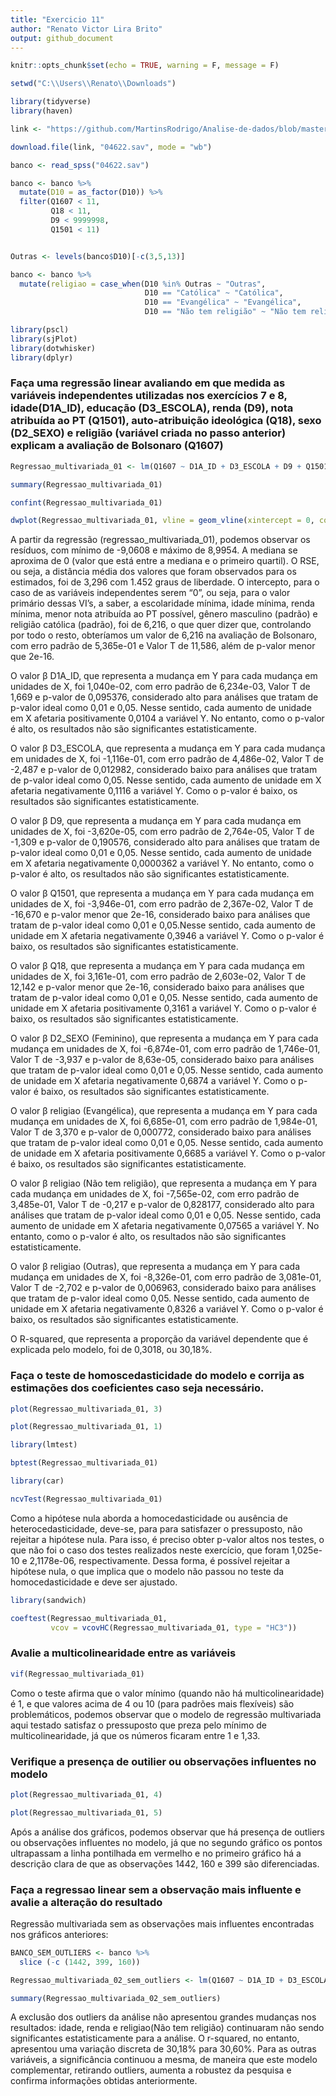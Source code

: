 ---
title: "Exercicio 11"
author: "Renato Victor Lira Brito"
output: github_document
---

```{r setup, include=FALSE}
knitr::opts_chunk$set(echo = TRUE, warning = F, message = F)
```

```{r}
setwd("C:\\Users\\Renato\\Downloads")
```

```{r}
library(tidyverse)
library(haven)

link <- "https://github.com/MartinsRodrigo/Analise-de-dados/blob/master/04622.sav?raw=true"

download.file(link, "04622.sav", mode = "wb")

banco <- read_spss("04622.sav") 

banco <- banco %>%
  mutate(D10 = as_factor(D10)) %>%
  filter(Q1607 < 11, 
         Q18 < 11,
         D9 < 9999998,
         Q1501 < 11)


Outras <- levels(banco$D10)[-c(3,5,13)]

banco <- banco %>%
  mutate(religiao = case_when(D10 %in% Outras ~ "Outras",
                              D10 == "Católica" ~ "Católica",
                              D10 == "Evangélica" ~ "Evangélica",
                              D10 == "Não tem religião" ~ "Não tem religião"))
```
```{r}
library(pscl)
library(sjPlot)
library(dotwhisker)
library(dplyr)
```

### Faça uma regressão linear avaliando em que medida as variáveis independentes utilizadas nos exercícios 7 e 8, idade(D1A_ID), educação (D3_ESCOLA), renda (D9), nota atribuída ao PT (Q1501), auto-atribuição ideológica (Q18), sexo (D2_SEXO) e religião (variável criada no passo anterior) explicam a avaliação de Bolsonaro (Q1607)

```{r}
Regressao_multivariada_01 <- lm(Q1607 ~ D1A_ID + D3_ESCOLA + D9 + Q1501 + Q18 + D2_SEXO + religiao, data = banco)
```
```{r}
summary(Regressao_multivariada_01)
```
```{r}
confint(Regressao_multivariada_01)
```
```{r}
dwplot(Regressao_multivariada_01, vline = geom_vline(xintercept = 0, colour = "grey60", linetype = 2))
```
A partir da regressão (regressao_multivariada_01), podemos observar os resíduos, com mínimo de -9,0608 e máximo de 8,9954. A mediana se aproxima de 0 (valor que está entre a mediana e o primeiro quartil). O RSE, ou seja, a distância média dos valores que foram observados para os estimados, foi de 3,296 com 1.452 graus de liberdade. O intercepto, para o caso de as variáveis independentes serem "0", ou seja, para o valor primário dessas VI's, a saber, a escolaridade mínima, idade mínima, renda mínima, menor nota atribuída ao PT possível, gênero masculino (padrão) e religião católica (padrão), foi de 6,216, o que quer dizer que, controlando por todo o resto, obteríamos um valor de 6,216 na avaliação de Bolsonaro, com erro padrão de 5,365e-01 e Valor T de 11,586, além de p-valor menor que 2e-16. 

O valor β D1A_ID, que representa a mudança em Y para cada mudança em unidades de X, foi 1,040e-02, com erro padrão de 6,234e-03, Valor T de 1,669 e p-valor de 0,095376, considerado alto para análises que tratam de p-valor ideal como 0,01 e 0,05. Nesse sentido, cada aumento de unidade em X afetaria positivamente 0,0104 a variável Y. No entanto, como o p-valor é alto, os resultados não são significantes estatisticamente.

O valor β D3_ESCOLA, que representa a mudança em Y para cada mudança em unidades de X, foi -1,116e-01, com erro padrão de 4,486e-02, Valor T de -2,487 e p-valor de 0,012982, considerado baixo para análises que tratam de p-valor ideal como 0,05. Nesse sentido, cada aumento de unidade em X afetaria negativamente 0,1116 a variável Y. Como o p-valor é baixo, os resultados são significantes estatisticamente.

O valor β D9, que representa a mudança em Y para cada mudança em unidades de X, foi -3,620e-05, com erro padrão de 2,764e-05, Valor T de -1,309 e p-valor de 0,190576, considerado alto para análises que tratam de p-valor ideal como 0,01 e 0,05. Nesse sentido, cada aumento de unidade em X afetaria negativamente 0,0000362 a variável Y. No entanto, como o p-valor é alto, os resultados não são significantes estatisticamente.

O valor β Q1501, que representa a mudança em Y para cada mudança em unidades de X, foi -3,946e-01, com erro padrão de 2,367e-02, Valor T de -16,670 e p-valor menor que 2e-16, considerado baixo para análises que tratam de p-valor ideal como 0,01 e 0,05.Nesse sentido, cada aumento de unidade em X afetaria negativamente 0,3946 a variável Y. Como o p-valor é baixo, os resultados são significantes estatisticamente.

O valor β Q18, que representa a mudança em Y para cada mudança em unidades de X, foi 3,161e-01, com erro padrão de 2,603e-02, Valor T de 12,142 e p-valor menor que 2e-16, considerado baixo para análises que tratam de p-valor ideal como 0,01 e 0,05. Nesse sentido, cada aumento de unidade em X afetaria positivamente 0,3161 a variável Y. Como o p-valor é baixo, os resultados são significantes estatisticamente.

O valor β D2_SEXO (Feminino), que representa a mudança em Y para cada mudança em unidades de X, foi -6,874e-01, com erro padrão de 1,746e-01, Valor T de -3,937 e p-valor de 8,63e-05, considerado baixo para análises que tratam de p-valor ideal como 0,01 e 0,05. Nesse sentido, cada aumento de unidade em X afetaria negativamente 0,6874 a variável Y. Como o p-valor é baixo, os resultados são significantes estatisticamente.

O valor β religiao (Evangélica), que representa a mudança em Y para cada mudança em unidades de X, foi 6,685e-01, com erro padrão de 1,984e-01, Valor T de 3,370 e p-valor de  0,000772, considerado baixo para análises que tratam de p-valor ideal como 0,01 e 0,05. Nesse sentido, cada aumento de unidade em X afetaria positivamente 0,6685 a variável Y. Como o p-valor é baixo, os resultados são significantes estatisticamente.

O valor β religiao (Não tem religião), que representa a mudança em Y para cada mudança em unidades de X, foi -7,565e-02, com erro padrão de 3,485e-01, Valor T de -0,217 e p-valor de 0,828177, considerado alto para análises que tratam de p-valor ideal como 0,01 e 0,05. Nesse sentido, cada aumento de unidade em X afetaria negativamente 0,07565 a variável Y. No entanto, como o p-valor é alto, os resultados não são significantes estatisticamente.

O valor β religiao (Outras), que representa a mudança em Y para cada mudança em unidades de X, foi -8,326e-01, com erro padrão de 3,081e-01, Valor T de -2,702 e p-valor de 0,006963, considerado baixo para análises que tratam de p-valor ideal como 0,05. Nesse sentido, cada aumento de unidade em X afetaria negativamente 0,8326 a variável Y. Como o p-valor é baixo, os resultados são significantes estatisticamente.

O R-squared, que representa a proporção da variável dependente que é explicada pelo modelo, foi de  0,3018, ou 30,18%.

### Faça o teste de homoscedasticidade do modelo e corrija as estimações dos coeficientes caso seja necessário.

```{r}
plot(Regressao_multivariada_01, 3)
```

```{r}
plot(Regressao_multivariada_01, 1)
```
```{r}
library(lmtest)
```

```{r}
bptest(Regressao_multivariada_01)
```

```{r}
library(car)
```

```{r}
ncvTest(Regressao_multivariada_01)
```

Como a hipótese nula aborda a  homocedasticidade ou ausência de heterocedasticidade, deve-se, para para satisfazer o pressuposto, não rejeitar a hipótese nula. Para isso, é preciso obter p-valor altos nos testes, o que não foi o caso dos testes realizados neste exercício, que foram 1,025e-10 e 2,1178e-06, respectivamente. Dessa forma, é possível rejeitar a hipótese nula, o que implica que o modelo não passou no teste da homocedasticidade e deve ser ajustado.

```{r}
library(sandwich)

```

```{r}
coeftest(Regressao_multivariada_01, 
         vcov = vcovHC(Regressao_multivariada_01, type = "HC3"))
```

### Avalie a multicolinearidade entre as variáveis

```{r}
vif(Regressao_multivariada_01)
```

Como o teste afirma que o valor mínimo (quando não há multicolinearidade) é 1, e que valores acima de 4 ou 10 (para padrões mais flexíveis) são problemáticos, podemos observar que o modelo de regressão multivariada aqui testado satisfaz o pressuposto que preza pelo mínimo de multicolinearidade, já que os números ficaram entre 1 e 1,33.

### Verifique a presença de outilier ou observações influentes no modelo

```{r}
plot(Regressao_multivariada_01, 4)
```

```{r}
plot(Regressao_multivariada_01, 5)
```

Após a análise dos gráficos, podemos observar que há presença de outliers ou observações influentes no modelo, já que no segundo gráfico os pontos ultrapassam a linha pontilhada em vermelho e no primeiro gráfico há a descrição clara de que as observações 1442, 160 e 399 são diferenciadas.


### Faça a regressao linear sem a observação mais influente e avalie a alteração do resultado

Regressão multivariada sem as observações mais influentes encontradas nos gráficos anteriores:

```{r}
BANCO_SEM_OUTLIERS <- banco %>%
  slice (-c (1442, 399, 160))
```

```{r}
Regressao_multivariada_02_sem_outliers <- lm(Q1607 ~ D1A_ID + D3_ESCOLA + D9 + Q1501 + Q18 + D2_SEXO + religiao, data = BANCO_SEM_OUTLIERS)
```

```{r}
summary(Regressao_multivariada_02_sem_outliers)
```

A exclusão dos outliers da análise não apresentou grandes mudanças nos resultados: idade, renda e religiao(Não tem religião) continuaram não sendo significantes estatisticamente para a análise. O r-squared, no entanto, apresentou uma variação discreta de 30,18% para 30,60%. Para as outras variáveis, a significância continuou a mesma, de maneira que este modelo complementar, retirando outliers, aumenta a robustez da pesquisa e confirma informações obtidas anteriormente.



